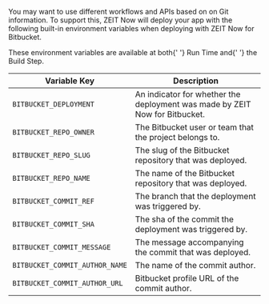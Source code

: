 
You may want to use different workflows and APIs based on on Git information. To support this, ZEIT Now will deploy your app with the following built-in environment variables when deploying with ZEIT Now for Bitbucket.

<Note label="hint">
  These environment variables are available at both{' '}
  <Link href="/docs/v2/platform/glossary#run-time">Run Time</Link> and{' '}
  <Link href="/docs/v2/build-step">the Build Step</Link>.
</Note>

<br />

| Variable Key                   | Description                                                                 |
| ------------------------------ | --------------------------------------------------------------------------- |
| `BITBUCKET_DEPLOYMENT`         | An indicator for whether the deployment was made by ZEIT Now for Bitbucket. |
| `BITBUCKET_REPO_OWNER`         | The Bitbucket user or team that the project belongs to.                     |
| `BITBUCKET_REPO_SLUG`          | The slug of the Bitbucket repository that was deployed.                     |
| `BITBUCKET_REPO_NAME`          | The name of the Bitbucket repository that was deployed.                     |
| `BITBUCKET_COMMIT_REF`         | The branch that the deployment was triggered by.                            |
| `BITBUCKET_COMMIT_SHA`         | The sha of the commit the deployment was triggered by.                      |
| `BITBUCKET_COMMIT_MESSAGE`     | The message accompanying the commit that was deployed.                      |
| `BITBUCKET_COMMIT_AUTHOR_NAME` | The name of the commit author.                                              |
| `BITBUCKET_COMMIT_AUTHOR_URL`  | Bitbucket profile URL of the commit author.                                 |
